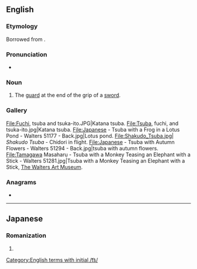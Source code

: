 ==English==
{{wikipedia}}

===Etymology===
Borrowed from {{bor|en|ja|鍔|tr=つば, tsuba}}.

===Pronunciation===
* {{IPA|/tsubə/|/subə/|lang=en}}

===Noun===
{{en-noun|s|tsuba}}

# The [[guard]] at the end of the grip of a [[sword]].

===Gallery===
<gallery mode=packed>
File:Fuchi, tsuba and tsuka-ito.JPG|Katana tsuba.
File:Tsuba, fuchi, and tsuka-ito.jpg|Katana tsuba.
File:Japanese - Tsuba with a Frog in a Lotus Pond - Walters 51177 - Back.jpg|Lotus pond.
File:Shakudo_Tsuba.jpg| ''Shakudo Tsuba'' - Chidori in flight.
File:Japanese - Tsuba with Autumn Flowers - Walters 51294 - Back.jpg|tsuba with autumn flowers.
File:Tamagawa Masaharu - Tsuba with a Monkey Teasing an Elephant with a Stick - Walters 51281.jpg|Tsuba with a Monkey Teasing an Elephant with a Stick, [[w:The Walters Art Museum|The Walters Art Museum]].
</gallery>

===Anagrams===
* {{anagrams|en|a=abstu|Taubs|abuts|buats|busta|butas|tabus|tubas}}

[[Category:English terms with initial /t͡s/]]

----

==Japanese==

===Romanization===
{{ja-romaji}}

# {{ja-romanization of|つば}}